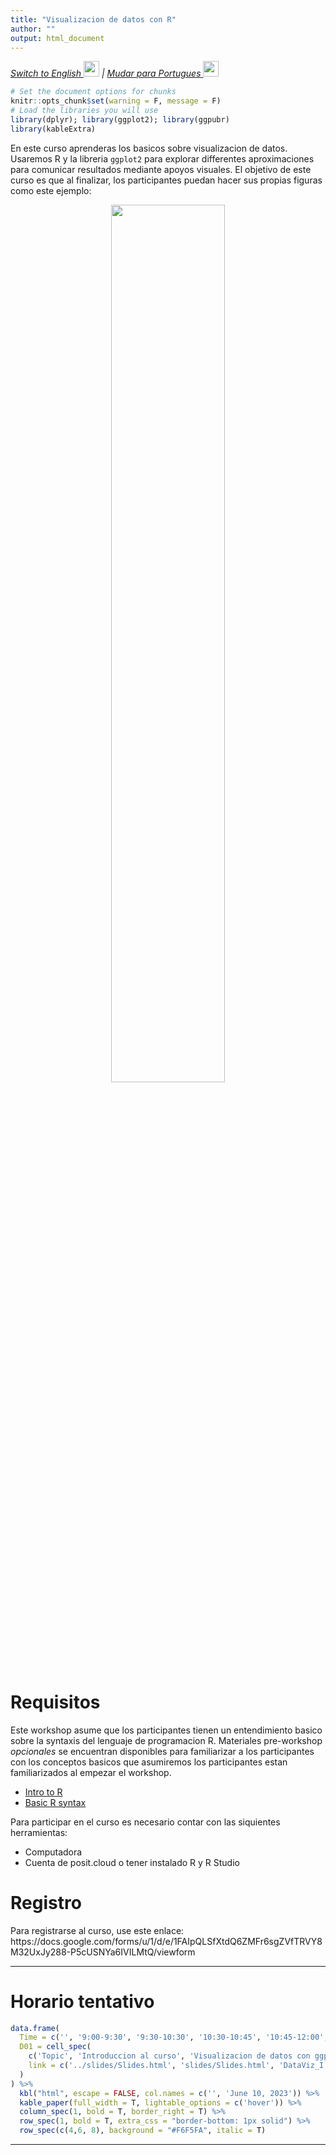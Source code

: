 ```yaml
---
title: "Visualizacion de datos con R"
author: ""
output: html_document
---
```


<em>
[Switch to English ![](img/flag_us.gif){width="25"}](https://www.spablo-temporal.network/DataViz-workshop/) | [Mudar para Portugues  ![](img/flag_br.gif){width="25"}](https://www.spablo-temporal.network/DataViz-workshop/)
</em>

```r
# Set the document options for chunks
knitr::opts_chunk$set(warning = F, message = F)
# Load the libraries you will use
library(dplyr); library(ggplot2); library(ggpubr)
library(kableExtra)
```

En este curso aprenderas los basicos sobre visualizacion de datos. Usaremos R y la libreria `ggplot2` para explorar differentes aproximaciones para comunicar resultados mediante apoyos visuales. El objetivo de este curso es que al finalizar, los participantes puedan hacer sus propias figuras como este ejemplo:

<center>
![](img/0_figArrangement.png){width="60%"}
</center>


# Requisitos

Este workshop asume que los participantes tienen un entendimiento basico sobre la syntaxis del lenguaje de programacion R. Materiales pre-workshop *opcionales* se encuentran disponibles para familiarizar a los participantes con los conceptos basicos que asumiremos los participantes estan familiarizados al empezar el workshop.
  
  - [Intro to R](https://www.spablo-temporal.network/DataViz-workshop/ES/0a_Intro_RstudioMarkdown.html)
  - [Basic R syntax](https://www.spablo-temporal.network/DataViz-workshop/0b_RandTidyverse.html)

Para participar en el curso es necesario contar con las siquientes herramientas:
  
  - Computadora
  - Cuenta de posit.cloud o tener instalado R y R Studio
  
# Registro

Para registrarse al curso, use este enlace: https://docs.google.com/forms/u/1/d/e/1FAIpQLSfXtdQ6ZMFr6sgZVfTRVY8M32UxJy288-P5cUSNYa6IVILMtQ/viewform
 
--------

# Horario tentativo

```r
data.frame(
  Time = c('', '9:00-9:30', '9:30-10:30', '10:30-10:45', '10:45-12:00', '12:00-13:00', '13:00-14:00', '14:00-14:15', '14:15-15:00'),
  D01 = cell_spec(
    c('Topic', 'Introduccion al curso', 'Visualizacion de datos con ggplot', 'Break', 'Mas opciones de customizacion', 'Lunch', 'Arreglos de figuras', 'Break', 'Mas allá de visualizaciones estáticas'), 'html',
    link = c('../slides/Slides.html', 'slides/Slides.html', 'DataViz_I.html', 'coffeeBreak.html', 'DataViz_II.html', 'Lunch.html', 'DataViz_III.html', 'DataViz_IV.html')
  )
) %>%
  kbl("html", escape = FALSE, col.names = c('', 'June 10, 2023')) %>%
  kable_paper(full_width = T, lightable_options = c('hover')) %>%
  column_spec(1, bold = T, border_right = T) %>%
  row_spec(1, bold = T, extra_css = "border-bottom: 1px solid") %>%
  row_spec(c(4,6, 8), background = "#F6F5FA", italic = T)
```

----
